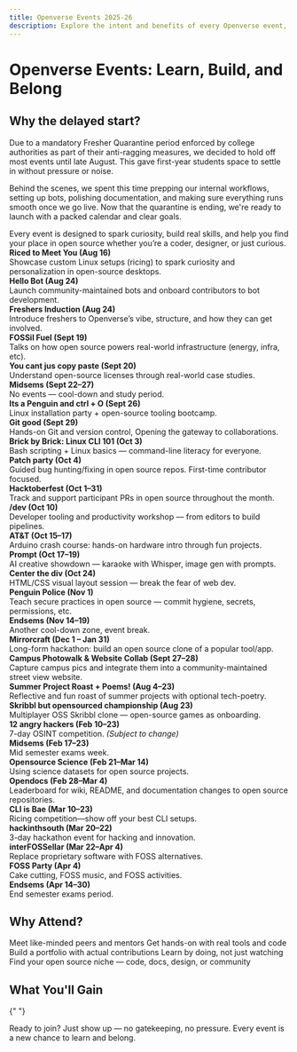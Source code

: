 ```yaml
---
title: Openverse Events 2025-26
description: Explore the intent and benefits of every Openverse event, from Linux ricing to hackathons and creative AI jams.
---
```


# Openverse Events: Learn, Build, and Belong

## Why the delayed start?

Due to a mandatory Fresher Quarantine period enforced by college authorities as part of their anti-ragging measures, we decided to hold off most events until late August. This gave first-year students space to settle in without pressure or noise.

Behind the scenes, we spent this time prepping our internal workflows, setting up bots, polishing documentation, and making sure everything runs smooth once we go live. Now that the quarantine is ending, we're ready to launch with a packed calendar and clear goals.

<Callout type="info">
  Every event is designed to spark curiosity, build real skills, and help you
  find your place in open source whether you’re a coder, designer, or just
  curious.
</Callout>

<div style={{
  display: 'grid',
  gridTemplateColumns: 'repeat(auto-fit, minmax(320px, 1fr))',
  gap: '1.5rem',
  marginBottom: '2.5rem',
}}>
  <div style={{border: '1px solid #30363d', borderRadius: '0.75rem', padding: '1.25rem', background: '#161b22'}}>
    <strong>Riced to Meet You <span style={{color:'#58a6ff'}}>(Aug 16)</span></strong>
    <div>Showcase custom Linux setups (ricing) to spark curiosity and personalization in open-source desktops.</div>
  </div>
  <div style={{border: '1px solid #30363d', borderRadius: '0.75rem', padding: '1.25rem', background: '#161b22'}}>
    <strong>Hello Bot <span style={{color:'#58a6ff'}}>(Aug 24)</span></strong>
    <div>Launch community-maintained bots and onboard contributors to bot development.</div>
  </div>
  <div style={{border: '1px solid #30363d', borderRadius: '0.75rem', padding: '1.25rem', background: '#161b22'}}>
    <strong>Freshers Induction <span style={{color:'#58a6ff'}}>(Aug 24)</span></strong>
    <div>Introduce freshers to Openverse’s vibe, structure, and how they can get involved.</div>
  </div>
  <div style={{border: '1px solid #30363d', borderRadius: '0.75rem', padding: '1.25rem', background: '#161b22'}}>
    <strong>FOSSil Fuel <span style={{color:'#58a6ff'}}>(Sept 19)</span></strong>
    <div>Talks on how open source powers real-world infrastructure (energy, infra, etc).</div>
  </div>
  <div style={{border: '1px solid #30363d', borderRadius: '0.75rem', padding: '1.25rem', background: '#161b22'}}>
    <strong>You cant jus copy paste <span style={{color:'#58a6ff'}}>(Sept 20)</span></strong>
    <div>Understand open-source licenses through real-world case studies.</div>
  </div>
  <div style={{border: '1px solid #30363d', borderRadius: '0.75rem', padding: '1.25rem', background: '#161b22'}}>
    <strong>Midsems <span style={{color:'#58a6ff'}}>(Sept 22–27)</span></strong>
    <div>No events — cool-down and study period.</div>
  </div>
  <div style={{border: '1px solid #30363d', borderRadius: '0.75rem', padding: '1.25rem', background: '#161b22'}}>
    <strong>Its a Penguin and ctrl + O <span style={{color:'#58a6ff'}}>(Sept 26)</span></strong>
    <div>Linux installation party + open-source tooling bootcamp.</div>
  </div>
  <div style={{border: '1px solid #30363d', borderRadius: '0.75rem', padding: '1.25rem', background: '#161b22'}}>
    <strong>Git good <span style={{color:'#58a6ff'}}>(Sept 29)</span></strong>
    <div>Hands-on Git and version control, Opening the gateway to collaborations.</div>
  </div>
  <div style={{border: '1px solid #30363d', borderRadius: '0.75rem', padding: '1.25rem', background: '#161b22'}}>
    <strong>Brick by Brick: Linux CLI 101 <span style={{color:'#58a6ff'}}>(Oct 3)</span></strong>
    <div>Bash scripting + Linux basics — command-line literacy for everyone.</div>
  </div>
  <div style={{border: '1px solid #30363d', borderRadius: '0.75rem', padding: '1.25rem', background: '#161b22'}}>
    <strong>Patch party <span style={{color:'#58a6ff'}}>(Oct 4)</span></strong>
    <div>Guided bug hunting/fixing in open source repos. First-time contributor focused.</div>
  </div>
  <div style={{border: '1px solid #30363d', borderRadius: '0.75rem', padding: '1.25rem', background: '#161b22'}}>
    <strong>Hacktoberfest <span style={{color:'#58a6ff'}}>(Oct 1–31)</span></strong>
    <div>Track and support participant PRs in open source throughout the month.</div>
  </div>
  <div style={{border: '1px solid #30363d', borderRadius: '0.75rem', padding: '1.25rem', background: '#161b22'}}>
    <strong>/dev <span style={{color:'#58a6ff'}}>(Oct 10)</span></strong>
    <div>Developer tooling and productivity workshop — from editors to build pipelines.</div>
  </div>
  <div style={{border: '1px solid #30363d', borderRadius: '0.75rem', padding: '1.25rem', background: '#161b22'}}>
    <strong>AT&T <span style={{color:'#58a6ff'}}>(Oct 15–17)</span></strong>
    <div>Arduino crash course: hands-on hardware intro through fun projects.</div>
  </div>
  <div style={{border: '1px solid #30363d', borderRadius: '0.75rem', padding: '1.25rem', background: '#161b22'}}>
    <strong>Prompt <span style={{color:'#58a6ff'}}>(Oct 17–19)</span></strong>
    <div>AI creative showdown — karaoke with Whisper, image gen with prompts.</div>
  </div>
  <div style={{border: '1px solid #30363d', borderRadius: '0.75rem', padding: '1.25rem', background: '#161b22'}}>
    <strong>Center the div <span style={{color:'#58a6ff'}}>(Oct 24)</span></strong>
    <div>HTML/CSS visual layout session — break the fear of web dev.</div>
  </div>
  <div style={{border: '1px solid #30363d', borderRadius: '0.75rem', padding: '1.25rem', background: '#161b22'}}>
    <strong>Penguin Police <span style={{color:'#58a6ff'}}>(Nov 1)</span></strong>
    <div>Teach secure practices in open source — commit hygiene, secrets, permissions, etc.</div>
  </div>
  <div style={{border: '1px solid #30363d', borderRadius: '0.75rem', padding: '1.25rem', background: '#161b22'}}>
    <strong>Endsems <span style={{color:'#58a6ff'}}>(Nov 14–19)</span></strong>
    <div>Another cool-down zone, event break.</div>
  </div>
  <div style={{border: '1px solid #30363d', borderRadius: '0.75rem', padding: '1.25rem', background: '#161b22'}}>
    <strong>Mirrorcraft <span style={{color:'#58a6ff'}}>(Dec 1 – Jan 31)</span></strong>
    <div>Long-form hackathon: build an open source clone of a popular tool/app.</div>
  </div>
  <div style={{border: '1px solid #30363d', borderRadius: '0.75rem', padding: '1.25rem', background: '#161b22'}}>
    <strong>Campus Photowalk & Website Collab <span style={{color:'#58a6ff'}}>(Sept 27–28)</span></strong>
    <div>Capture campus pics and integrate them into a community-maintained street view website.</div>
  </div>
  <div style={{border: '1px solid #30363d', borderRadius: '0.75rem', padding: '1.25rem', background: '#161b22'}}>
    <strong>Summer Project Roast + Poems! <span style={{color:'#58a6ff'}}>(Aug 4–23)</span></strong>
    <div>Reflective and fun roast of summer projects with optional tech-poetry.</div>
  </div>
  <div style={{border: '1px solid #30363d', borderRadius: '0.75rem', padding: '1.25rem', background: '#161b22'}}>
    <strong>Skribbl but opensourced championship <span style={{color:'#58a6ff'}}>(Aug 23)</span></strong>
    <div>Multiplayer OSS Skribbl clone — open-source games as onboarding.</div>
  </div>

  <div style={{border: '1px solid #30363d', borderRadius: '0.75rem', padding: '1.25rem', background: '#161b22'}}>
    <strong>12 angry hackers <span style={{color:'#58a6ff'}}>(Feb 10–23)</span></strong>
    <div>7-day OSINT competition. <em>(Subject to change)</em></div>
  </div>
  <div style={{border: '1px solid #30363d', borderRadius: '0.75rem', padding: '1.25rem', background: '#161b22'}}>
    <strong>Midsems <span style={{color:'#58a6ff'}}>(Feb 17–23)</span></strong>
    <div>Mid semester exams week.</div>
  </div>
  <div style={{border: '1px solid #30363d', borderRadius: '0.75rem', padding: '1.25rem', background: '#161b22'}}>
    <strong>Opensource Science <span style={{color:'#58a6ff'}}>(Feb 21–Mar 14)</span></strong>
    <div>Using science datasets for open source projects.</div>
  </div>
  <div style={{border: '1px solid #30363d', borderRadius: '0.75rem', padding: '1.25rem', background: '#161b22'}}>
    <strong>Opendocs <span style={{color:'#58a6ff'}}>(Feb 28–Mar 4)</span></strong>
    <div>Leaderboard for wiki, README, and documentation changes to open source repositories.</div>
  </div>
  <div style={{border: '1px solid #30363d', borderRadius: '0.75rem', padding: '1.25rem', background: '#161b22'}}>
    <strong>CLI is Bae <span style={{color:'#58a6ff'}}>(Mar 10–23)</span></strong>
    <div>Ricing competition—show off your best CLI setups.</div>
  </div>
  <div style={{border: '1px solid #30363d', borderRadius: '0.75rem', padding: '1.25rem', background: '#161b22'}}>
    <strong>hackinthsouth <span style={{color:'#58a6ff'}}>(Mar 20–22)</span></strong>
    <div>3-day hackathon event for hacking and innovation.</div>
  </div>
  <div style={{border: '1px solid #30363d', borderRadius: '0.75rem', padding: '1.25rem', background: '#161b22'}}>
    <strong>interFOSSellar <span style={{color:'#58a6ff'}}>(Mar 22–Apr 4)</span></strong>
    <div>Replace proprietary software with FOSS alternatives.</div>
  </div>
  <div style={{border: '1px solid #30363d', borderRadius: '0.75rem', padding: '1.25rem', background: '#161b22'}}>
    <strong>FOSS Party <span style={{color:'#58a6ff'}}>(Apr 4)</span></strong>
    <div>Cake cutting, FOSS music, and FOSS activities.</div>
  </div>
  <div style={{border: '1px solid #30363d', borderRadius: '0.75rem', padding: '1.25rem', background: '#161b22'}}>
    <strong>Endsems <span style={{color:'#58a6ff'}}>(Apr 14–30)</span></strong>
    <div>End semester exams period.</div>
  </div>
</div>

## Why Attend?

<Steps>
  <Step>Meet like-minded peers and mentors</Step>
  <Step>Get hands-on with real tools and code</Step>
  <Step>Build a portfolio with actual contributions</Step>
  <Step>Learn by doing, not just watching</Step>
  <Step>Find your open source niche — code, docs, design, or community</Step>
</Steps>

## What You'll Gain

{" "}
<Cards>
  <Card
    title="Real-World Experience"
    description="Work on actual projects, not just theory."
  />
  <Card
    title="Peer Support"
    description="Collaborate and learn in a friendly, inclusive space."
  />
  <Card
    title="Mentorship"
    description="Guidance from seniors and alumni who’ve been there."
  />
  <Card
    title="Recognition"
    description="Showcase your work and get noticed in the community."
  />
  <Card
    title="Fun & Creativity"
    description="From tech-poetry to open-source games, there’s always a twist!"
  />
</Cards>

<Callout type="success">
  Ready to join? Just show up — no gatekeeping, no pressure. Every event is a
  new chance to learn and belong.
</Callout>
